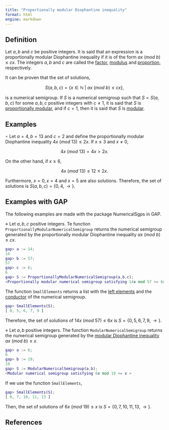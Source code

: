 ```yaml
---
title: "Proportionally modular Diophantine inequality"
format: html
engine: markdown
---
```


<!-- Definición de Num. Sem. -->

## Definition

Let $a,b$ and $c$ be positive integers. It is said that an expression is a proportionally modular Diophantine inequality if it is of the form $ax ~ (mod ~ b) \le cx$. The integers $a,b$ and $c$ are called the [factor](Factor-prop-mod-Diophantine-ineq.qmd), [modulus](Modulus-prop-mod-Diophantine-ineq.qmd) and [proportion](Proportion-prop-mod-Diophantine-ineq.qmd), respectively.

It can be proven that the set of solutions,

$$
S(a,b,c) = \{ x \in \mathbb{N} ~ | ~ ax ~ (mod ~ b) \le cx\},
$$

is a numerical semigroup. If $S$ is a numerical semigroup such that $S = S(a,b,c)$ for some $a,b,c$ positive integers with $c \ne 1$, it is said that $S$ is [proportionally modular](../Families-NS/NS-prop-modular.qmd), and if $c = 1$, then it is said that $S$ is [modular](../Families-NS/NS-modular.qmd).

## Examples

$\circ$ Let $a = 4, b = 13$ and $c = 2$ and define the proportionally modular Diophantine inequality $4x ~ (mod ~ 13) \le 2x$. If $x \le 3$ and $x \ne 0$,

$$
4x ~ (mod ~ 13) = 4x > 2x.
$$

On the other hand, if $x \ge 6$,

$$
4x ~ (mod ~ 13) \le 12 \le 2x.
$$

Furthermore, $x = 0, x = 4$ and $x = 5$ are also solutions. Therefore, the set of solutions is $S(a,b,c) = \{0, 4, \rightarrow\}$.

## Examples with GAP

The following examples are made with the package NumericalSgps in GAP.

$\diamond$ Let $a, b, c$ positive integers. Te function `ProportionallyModularNumericalSemigroup` returns the numerical semigroup generated by the proportionally modular Diophantine inequality $ax ~ (mod ~ b) \le cx$.

``` gap
gap> a := 14;
14
gap> b := 57;
57
gap> c := 6;
6
gap> S := ProportionallyModularNumericalSemigroup(a,b,c);
<Proportionally modular numerical semigroup satisfying 14x mod 57 <= 6x >
```

The function `SmallElements` returns a list with the [left elements](../Basic-concepts/Left-elements.qmd) and the [conductor](../Basic-concepts/Conductor.qmd) of the numerical semigroup.

``` gap
gap> SmallElements(S);
[ 0, 5, 6, 7, 9 ]
```

Therefore, the set of solutions of $14x ~ (mod ~ 57) \le 6x$ is $S = \{0, 5, 6, 7, 9, \rightarrow\}$.

$\diamond$ Let $a, b$ positive integers. The function `ModularNumericalSemigroup` returns the numerical semigroup generated by the [modular Diophantine inequality](Mod-Diophantine-ineq.qmd) $ax ~ (mod ~ b) \le x$.

``` gap
gap> a := 6;
6
gap> b := 19;
19
gap> S := ModularNumericalSemigroup(a,b);
<Modular numerical semigroup satisfying 6x mod 19 <= x >
```

If we use the function `SmallElements`,

``` gap
gap> SmallElements(S);
[ 0, 7, 10, 11, 13 ]
```

Then, the set of solutions of $6x ~ (mod ~ 19) \le x$ is $S = \{0, 7, 10, 11, 13, \rightarrow \}$.

## References
